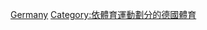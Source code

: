 {{Commons category|Figure skating in Germany}}


[[Category:各国花样滑冰|Germany]]
[[Category:依體育運動劃分的德國體育|Category:依體育運動劃分的德國體育]]